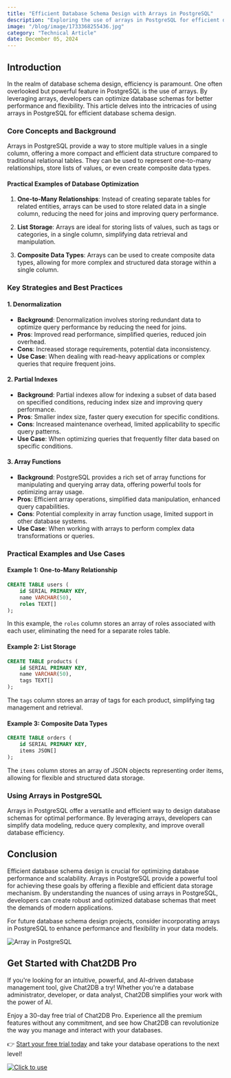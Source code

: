 ```yaml
---
title: "Efficient Database Schema Design with Arrays in PostgreSQL"
description: "Exploring the use of arrays in PostgreSQL for efficient database schema design and optimization."
image: "/blog/image/1733368255436.jpg"
category: "Technical Article"
date: December 05, 2024
---
```


## Introduction

In the realm of database schema design, efficiency is paramount. One often overlooked but powerful feature in PostgreSQL is the use of arrays. By leveraging arrays, developers can optimize database schemas for better performance and flexibility. This article delves into the intricacies of using arrays in PostgreSQL for efficient database schema design.

### Core Concepts and Background

Arrays in PostgreSQL provide a way to store multiple values in a single column, offering a more compact and efficient data structure compared to traditional relational tables. They can be used to represent one-to-many relationships, store lists of values, or even create composite data types.

#### Practical Examples of Database Optimization

1. **One-to-Many Relationships**: Instead of creating separate tables for related entities, arrays can be used to store related data in a single column, reducing the need for joins and improving query performance.

2. **List Storage**: Arrays are ideal for storing lists of values, such as tags or categories, in a single column, simplifying data retrieval and manipulation.

3. **Composite Data Types**: Arrays can be used to create composite data types, allowing for more complex and structured data storage within a single column.

### Key Strategies and Best Practices

#### 1. Denormalization

- **Background**: Denormalization involves storing redundant data to optimize query performance by reducing the need for joins.
- **Pros**: Improved read performance, simplified queries, reduced join overhead.
- **Cons**: Increased storage requirements, potential data inconsistency.
- **Use Case**: When dealing with read-heavy applications or complex queries that require frequent joins.

#### 2. Partial Indexes

- **Background**: Partial indexes allow for indexing a subset of data based on specified conditions, reducing index size and improving query performance.
- **Pros**: Smaller index size, faster query execution for specific conditions.
- **Cons**: Increased maintenance overhead, limited applicability to specific query patterns.
- **Use Case**: When optimizing queries that frequently filter data based on specific conditions.

#### 3. Array Functions

- **Background**: PostgreSQL provides a rich set of array functions for manipulating and querying array data, offering powerful tools for optimizing array usage.
- **Pros**: Efficient array operations, simplified data manipulation, enhanced query capabilities.
- **Cons**: Potential complexity in array function usage, limited support in other database systems.
- **Use Case**: When working with arrays to perform complex data transformations or queries.

### Practical Examples and Use Cases

#### Example 1: One-to-Many Relationship

```sql
CREATE TABLE users (
    id SERIAL PRIMARY KEY,
    name VARCHAR(50),
    roles TEXT[]
);
```

In this example, the `roles` column stores an array of roles associated with each user, eliminating the need for a separate roles table.

#### Example 2: List Storage

```sql
CREATE TABLE products (
    id SERIAL PRIMARY KEY,
    name VARCHAR(50),
    tags TEXT[]
);
```

The `tags` column stores an array of tags for each product, simplifying tag management and retrieval.

#### Example 3: Composite Data Types

```sql
CREATE TABLE orders (
    id SERIAL PRIMARY KEY,
    items JSON[]
);
```

The `items` column stores an array of JSON objects representing order items, allowing for flexible and structured data storage.

### Using Arrays in PostgreSQL

Arrays in PostgreSQL offer a versatile and efficient way to design database schemas for optimal performance. By leveraging arrays, developers can simplify data modeling, reduce query complexity, and improve overall database efficiency.

## Conclusion

Efficient database schema design is crucial for optimizing database performance and scalability. Arrays in PostgreSQL provide a powerful tool for achieving these goals by offering a flexible and efficient data storage mechanism. By understanding the nuances of using arrays in PostgreSQL, developers can create robust and optimized database schemas that meet the demands of modern applications.

For future database schema design projects, consider incorporating arrays in PostgreSQL to enhance performance and flexibility in your data models.

![Array in PostgreSQL](https://example.com/array-postgresql.jpg)

## Get Started with Chat2DB Pro

If you're looking for an intuitive, powerful, and AI-driven database management tool, give Chat2DB a try! Whether you're a database administrator, developer, or data analyst, Chat2DB simplifies your work with the power of AI.

Enjoy a 30-day free trial of Chat2DB Pro. Experience all the premium features without any commitment, and see how Chat2DB can revolutionize the way you manage and interact with your databases.

👉 [Start your free trial today](https://chat2db.ai/pricing) and take your database operations to the next level!


[![Click to use](/image/blog/bg/chat2db.jpg)](https://app.chat2db-ai.com/)

